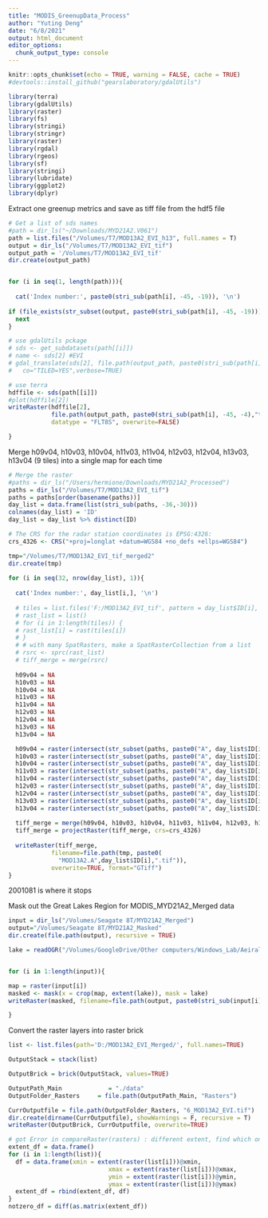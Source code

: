 ```yaml
---
title: "MODIS_GreenupData_Process"
author: "Yuting Deng"
date: "6/8/2021"
output: html_document
editor_options: 
  chunk_output_type: console
---
```


```r
knitr::opts_chunk$set(echo = TRUE, warning = FALSE, cache = TRUE)
#devtools::install_github("gearslaboratory/gdalUtils")

library(terra)
library(gdalUtils)
library(raster)
library(fs)
library(stringi)
library(stringr)
library(raster)
library(rgdal)
library(rgeos)
library(sf)
library(stringi)
library(lubridate)
library(ggplot2)
library(dplyr)
```

Extract one greenup metrics and save as tiff file from the hdf5 file

```r
# Get a list of sds names
#path = dir_ls("~/Downloads/MYD21A2.V061")
path = list.files("/Volumes/T7/MOD13A2_EVI_h13", full.names = T)
output = dir_ls("/Volumes/T7/MOD13A2_EVI_tif")
output_path = '/Volumes/T7/MOD13A2_EVI_tif'
dir.create(output_path)


for (i in seq(1, length(path))){
  
  cat('Index number:', paste0(stri_sub(path[i], -45, -19)), '\n')
    
if (file_exists(str_subset(output, paste0(stri_sub(path[i], -45, -19))))){
  next
}

# use gdalUtils pckage
# sds <- get_subdatasets(path[[i]])
# name <- sds[2] #EVI
# gdal_translate(sds[2], file.path(output_path, paste0(stri_sub(path[i], -45, -4),"tif")), of="GTiff",
# 	co="TILED=YES",verbose=TRUE)

# use terra
hdffile <- sds(path[[i]])
#plot(hdffile[2])
writeRaster(hdffile[2], 
            file.path(output_path, paste0(stri_sub(path[i], -45, -4),"tif")),
            datatype = "FLT8S", overwrite=FALSE)

}
```


Merge h09v04, h10v03, h10v04, h11v03, h11v04, h12v03, h12v04, h13v03, h13v04 (9 tiles) into a single map for each time

```r
# Merge the raster
#paths = dir_ls("/Users/hermione/Downloads/MYD21A2_Processed")
paths = dir_ls("/Volumes/T7/MOD13A2_EVI_tif")
paths = paths[order(basename(paths))]
day_list = data.frame(list(stri_sub(paths, -36,-30)))
colnames(day_list) = 'ID'
day_list = day_list %>% distinct(ID)

# The CRS for the radar station coordinates is EPSG:4326:
crs_4326 <- CRS("+proj=longlat +datum=WGS84 +no_defs +ellps=WGS84")

tmp="/Volumes/T7/MOD13A2_EVI_tif_merged2"
dir.create(tmp)
  
for (i in seq(32, nrow(day_list), 1)){
  
  cat('Index number:', day_list[i,], '\n')
  
  # tiles = list.files('F:/MOD13A2_EVI_tif', pattern = day_list$ID[i], full.names = T)
  # rast_list = list()
  # for (i in 1:length(tiles)) {
  # rast_list[i] = rast(tiles[i])
  # }
  # # with many SpatRasters, make a SpatRasterCollection from a list
  # rsrc <- sprc(rast_list)
  # tiff_merge = merge(rsrc)
  
  h09v04 = NA
  h10v03 = NA
  h10v04 = NA
  h11v03 = NA
  h11v04 = NA
  h12v03 = NA
  h12v04 = NA
  h13v03 = NA
  h13v04 = NA

  h09v04 = raster(intersect(str_subset(paths, paste0("A", day_list$ID[i])), str_subset(paths, 'h09v04')))
  h10v03 = raster(intersect(str_subset(paths, paste0("A", day_list$ID[i])), str_subset(paths, 'h10v03')))
  h10v04 = raster(intersect(str_subset(paths, paste0("A", day_list$ID[i])), str_subset(paths, 'h10v04')))
  h11v03 = raster(intersect(str_subset(paths, paste0("A", day_list$ID[i])), str_subset(paths, 'h11v03')))
  h11v04 = raster(intersect(str_subset(paths, paste0("A", day_list$ID[i])), str_subset(paths, 'h11v04')))
  h12v03 = raster(intersect(str_subset(paths, paste0("A", day_list$ID[i])), str_subset(paths, 'h12v03')))
  h12v04 = raster(intersect(str_subset(paths, paste0("A", day_list$ID[i])), str_subset(paths, 'h12v04')))
  h13v03 = raster(intersect(str_subset(paths, paste0("A", day_list$ID[i])), str_subset(paths, 'h13v03')))
  h13v04 = raster(intersect(str_subset(paths, paste0("A", day_list$ID[i])), str_subset(paths, 'h13v04')))
  
  tiff_merge = merge(h09v04, h10v03, h10v04, h11v03, h11v04, h12v03, h12v04, h13v03, h13v04)
  tiff_merge = projectRaster(tiff_merge, crs=crs_4326)
  
  writeRaster(tiff_merge, 
            filename=file.path(tmp, paste0(
              "MOD13A2.A",day_list$ID[i],".tif")),
            overwrite=TRUE, format="GTiff")
}

```

2001081 is where it stops

Mask out the Great Lakes Region for MODIS_MYD21A2_Merged data

```r
input = dir_ls("/Volumes/Seagate 8T/MYD21A2_Merged")
output="/Volumes/Seagate 8T/MYD21A2_Masked"
dir.create(file.path(output), recursive = TRUE)

lake = readOGR("/Volumes/GoogleDrive/Other computers/Windows_Lab/Aeiral Insectivore Research/aerial-insectivore-nsf/Projects/Chp2_WhatWhereWhen/greatlakes/main_lakes.shp")


for (i in 1:length(input)){

map = raster(input[i])
masked <- mask(x = crop(map, extent(lake)), mask = lake)
writeRaster(masked, filename=file.path(output, paste0(stri_sub(input[i], -20, -5),"tif")), overwrite=TRUE, format="GTiff")

}
```

Convert the raster layers into raster brick

```r
list <- list.files(path='D:/MOD13A2_EVI_Merged/', full.names=TRUE)

OutputStack = stack(list)

OutputBrick = brick(OutputStack, values=TRUE)  

OutputPath_Main             = "./data"
OutputFolder_Rasters     = file.path(OutputPath_Main, "Rasters")

CurrOutputfile = file.path(OutputFolder_Rasters, "6_MOD13A2_EVI.tif")
dir.create(dirname(CurrOutputfile), showWarnings = F, recursive = T)
writeRaster(OutputBrick, CurrOutputfile, overwrite=TRUE)

```

```r
# got Error in compareRaster(rasters) : different extent, find which one is different
extent_df = data.frame()
for (i in 1:length(list)){
  df = data.frame(xmin = extent(raster(list[i]))@xmin,
                            xmax = extent(raster(list[i]))@xmax,
                            ymin = extent(raster(list[i]))@ymin,
                            ymax = extent(raster(list[i]))@ymax)
  extent_df = rbind(extent_df, df)
}
notzero_df = diff(as.matrix(extent_df))
```

